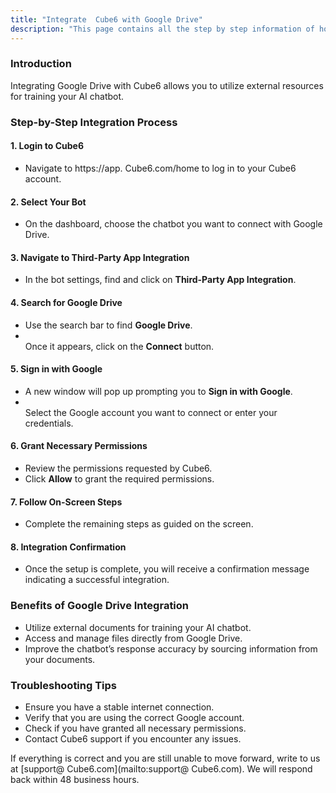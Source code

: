 ```yaml
---
title: "Integrate  Cube6 with Google Drive"
description: "This page contains all the step by step information of how you can integrate the Google Drive with  Cube6."
---
```


### **Introduction**

Integrating Google Drive with  Cube6 allows you to utilize external resources for training your AI chatbot.

### **Step-by-Step Integration Process**

#### **1. Login to  Cube6**

- Navigate to https://app. Cube6.com/home  to log in to your  Cube6 account.

#### **2. Select Your Bot**

- On the dashboard, choose the chatbot you want to connect with Google Drive.

#### **3. Navigate to Third-Party App Integration**

- In the bot settings, find and click on **Third-Party App Integration**.

#### **4. Search for Google Drive**

- Use the search bar to find **Google Drive**.
- \
  Once it appears, click on the **Connect** button.

#### **5. Sign in with Google**

- A new window will pop up prompting you to **Sign in with Google**.
- \
  Select the Google account you want to connect or enter your credentials.

#### **6. Grant Necessary Permissions**

- Review the permissions requested by  Cube6.
- Click **Allow** to grant the required permissions.

#### **7. Follow On-Screen Steps**

- Complete the remaining steps as guided on the screen.

#### **8. Integration Confirmation**

- Once the setup is complete, you will receive a confirmation message indicating a successful integration.

### **Benefits of Google Drive Integration**

- Utilize external documents for training your AI chatbot.
- Access and manage files directly from Google Drive.
- Improve the chatbot’s response accuracy by sourcing information from your documents.

### **Troubleshooting Tips**

- Ensure you have a stable internet connection.
- Verify that you are using the correct Google account.
- Check if you have granted all necessary permissions.
- Contact  Cube6 support if you encounter any issues.

If everything is correct and you are still unable to move forward, write to us at [support@ Cube6.com](mailto:support@ Cube6.com). We will respond back within 48 business hours.